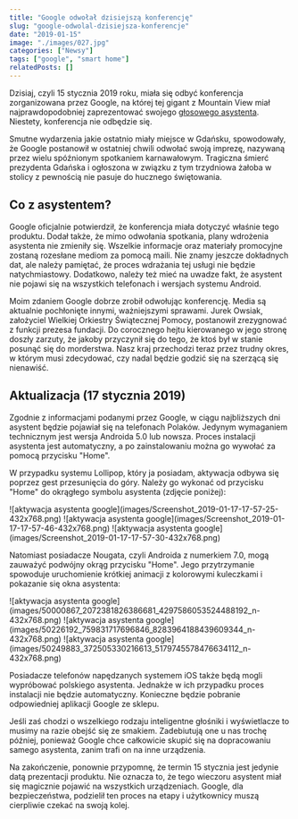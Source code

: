 ```yaml
---
title: "Google odwołał dzisiejszą konferencję"
slug: "google-odwolal-dzisiejsza-konferencje"
date: "2019-01-15"
image: "./images/027.jpg"
categories: ["Newsy"]
tags: ["google", "smart home"]
relatedPosts: []
---
```


Dzisiaj, czyli 15 stycznia 2019 roku, miała się odbyć konferencja zorganizowana przez Google, na której tej gigant z Mountain View miał najprawdopodobniej zaprezentować swojego [głosowego asystenta](/testowalem-google-assistant-po-polsku/). Niestety, konferencja nie odbędzie się.

Smutne wydarzenia jakie ostatnio miały miejsce w Gdańsku, spowodowały, że Google postanowił w ostatniej chwili odwołać swoją imprezę, nazywaną przez wielu spóźnionym spotkaniem karnawałowym. Tragiczna śmierć prezydenta Gdańska i ogłoszona w związku z tym trzydniowa żałoba w stolicy z pewnością nie pasuje do hucznego świętowania.

## Co z asystentem?

Google oficjalnie potwierdził, że konferencja miała dotyczyć właśnie tego produktu. Dodał także, że mimo odwołania spotkania, plany wdrożenia asystenta nie zmieniły się. Wszelkie informacje oraz materiały promocyjne zostaną rozesłane mediom za pomocą maili. Nie znamy jeszcze dokładnych dat, ale należy pamiętać, że proces wdrażania tej usługi nie będzie natychmiastowy. Dodatkowo, należy też mieć na uwadze fakt, że asystent nie pojawi się na wszystkich telefonach i wersjach systemu Android.

Moim zdaniem Google dobrze zrobił odwołując konferencję. Media są aktualnie pochłonięte innymi, ważniejszymi sprawami. Jurek Owsiak, założyciel Wielkiej Orkiestry Świątecznej Pomocy, postanowił zrezygnować z funkcji prezesa fundacji. Do corocznego hejtu kierowanego w jego stronę doszły zarzuty, że jakoby przyczynił się do tego, że ktoś był w stanie posunąć się do morderstwa. Nasz kraj przechodzi teraz przez trudny okres, w którym musi zdecydować, czy nadal będzie godzić się na szerzącą się nienawiść.

## Aktualizacja (17 stycznia 2019)

Zgodnie z informacjami podanymi przez Google, w ciągu najbliższych dni asystent będzie pojawiał się na telefonach Polaków. Jedynym wymaganiem technicznym jest wersja Androida 5.0 lub nowsza. Proces instalacji asystenta jest automatyczny, a po zainstalowaniu można go wywołać za pomocą przycisku "Home".

W przypadku systemu Lollipop, który ja posiadam, aktywacja odbywa się poprzez gest przesunięcia do góry. Należy go wykonać od przycisku "Home" do okrągłego symbolu asystenta (zdjęcie poniżej):

<Gallery>
![aktywacja asystenta google](images/Screenshot_2019-01-17-17-57-25-432x768.png)
![aktywacja asystenta google](images/Screenshot_2019-01-17-17-57-46-432x768.png)
![aktywacja asystenta google](images/Screenshot_2019-01-17-17-57-30-432x768.png)
</Gallery>

Natomiast posiadacze Nougata, czyli Androida z numerkiem 7.0, mogą zauważyć podwójny okrąg przycisku "Home". Jego przytrzymanie spowoduje uruchomienie krótkiej animacji z kolorowymi kuleczkami i pokazanie się okna asystenta:

<Gallery>
![aktywacja asystenta google](images/50000867_2072381826386681_4297586053524488192_n-432x768.png)
![aktywacja asystenta google](images/50226192_759831717696846_8283964188439609344_n-432x768.png)
![aktywacja asystenta google](images/50249883_372505330216613_5179745578476634112_n-432x768.png)
</Gallery>

Posiadacze telefonów napędzanych systemem iOS także będą mogli wypróbować polskiego asystenta. Jednakże w ich przypadku proces instalacji nie będzie automatyczny. Konieczne będzie pobranie odpowiedniej aplikacji Google ze sklepu.

Jeśli zaś chodzi o wszelkiego rodzaju inteligentne głośniki i wyświetlacze to musimy na razie obejść się ze smakiem. Zadebiutują one u nas trochę później, ponieważ Google chce całkowicie skupić się na dopracowaniu samego asystenta, zanim trafi on na inne urządzenia.

Na zakończenie, ponownie przypomnę, że termin 15 stycznia jest jedynie datą prezentacji produktu. Nie oznacza to, że tego wieczoru asystent miał się magicznie pojawić na wszystkich urządzeniach. Google, dla bezpieczeństwa, podzielił ten proces na etapy i użytkownicy muszą cierpliwie czekać na swoją kolej.
